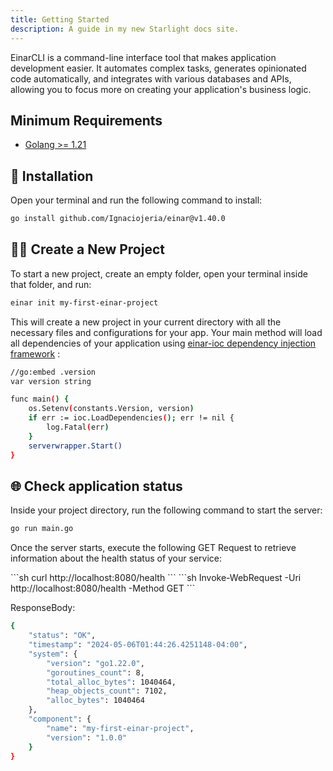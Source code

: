```yaml
---
title: Getting Started
description: A guide in my new Starlight docs site.
---
```



EinarCLI is a command-line interface tool that makes application development easier. It automates complex tasks, generates opinionated code automatically, and integrates with various databases and APIs, allowing you to focus more on creating your application's business logic.
## Minimum Requirements
- <a href="https://go.dev/doc/install" target="_blank">Golang >= 1.21</a>

## 🔧 Installation
Open your terminal and run the following command to install: 
```sh
go install github.com/Ignaciojeria/einar@v1.40.0
```

## 👨‍💻 Create a New Project
To start a new project, create an empty folder, open your terminal inside that folder, and run:
```sh
einar init my-first-einar-project
```

This will create a new project in your current directory with all the necessary files and configurations for your app. Your main method will load all dependencies of your application using [einar-ioc dependency injection framework](https://github.com/Ignaciojeria/einar-ioc) :
```sh
//go:embed .version
var version string

func main() {
	os.Setenv(constants.Version, version)
	if err := ioc.LoadDependencies(); err != nil {
		log.Fatal(err)
	}
	serverwrapper.Start()
}
```

## 🌐 Check application status
Inside your project directory, run the following command to start the server:
```sh
go run main.go
```

Once the server starts, execute the following GET Request to retrieve information about the health status of your service:

<Tabs>
  <TabItem label="CURL">
```sh
curl http://localhost:8080/health
```
  </TabItem>

  <TabItem label="Windows PowerShell">
```sh
Invoke-WebRequest -Uri http://localhost:8080/health -Method GET
```
  </TabItem>
</Tabs>

ResponseBody:
```sh
{
    "status": "OK",
    "timestamp": "2024-05-06T01:44:26.4251148-04:00",
    "system": {
        "version": "go1.22.0",
        "goroutines_count": 8,
        "total_alloc_bytes": 1040464,
        "heap_objects_count": 7102,
        "alloc_bytes": 1040464
    },
    "component": {
        "name": "my-first-einar-project",
        "version": "1.0.0"
    }
}
```